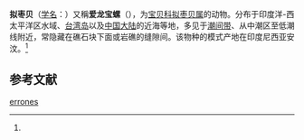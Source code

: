 {{Speciesbox
| name = 拟枣贝
| status = 
| status_system = 
| image = Erronea_errones_01.JPG
| image2 = Erronea_errones_02.JPG
| image2_caption = Two shells of ''Erronea errones'', with and without brown blotch
| genus = Erronea
| species = errones
| authority = ([[卡尔·林奈|Linnaeus]], 1758)<ref name='id10674'>{{cite web| url =http://www.bioinfo.cn/db05/BjdwSpecies.php?action=view&id=10674| title =拟枣贝| work =《中国动物物种编目数据库》| publisher =中国科学院微生物研究所| author =中国科学院动物研究所| accessdate =2009-04-28| deadurl =yes| archiveurl =https://web.archive.org/web/20160305064657/http://www.bioinfo.cn/db05/BjdwSpecies.php?action=view&id=10674| archivedate =2016-03-05}}</ref>
}}

'''拟枣贝'''（[[学名|学名]]：{{lang|la|''Erronea errones''}}）又稱'''爱龙宝螺'''（{{lang|la|''Cypraea errones''}}），为[[宝贝科|宝贝科]][[拟枣贝属|拟枣贝属]]的动物。分布于印度洋-西太平洋区水域、[[台湾岛|台湾岛]]以及[[中国大陆|中国大陆]]的近海等地，多见于[[潮间带|潮间带]]、从中潮区至低潮线附近，常隐藏在礁石块下面或岩礁的缝隙间。该物种的模式产地在印度尼西亚安汶。<ref name='id10674'/>

== 参考文献 ==
{{reflist}}

{{Commons category|Erronea errones}}

{{先秦貨幣}}
{{Taxonbar|from=Q5395671}}

[[Category:拟枣贝属|errones]]


{{软体动物小作品}}
